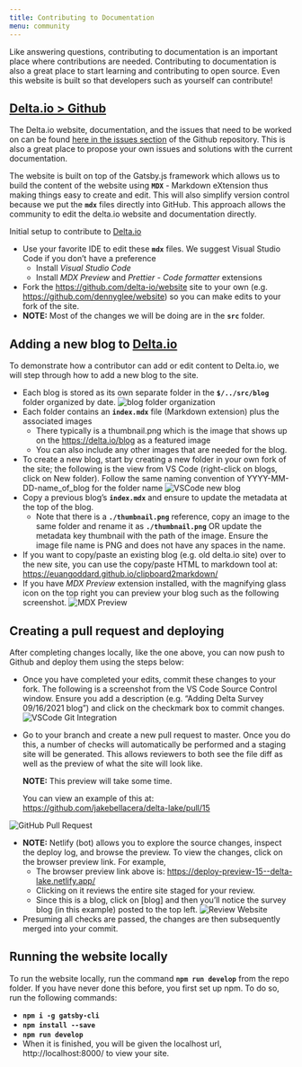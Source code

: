```yaml
---
title: Contributing to Documentation
menu: community
---
```


Like answering questions, contributing to documentation is an important place where contributions are needed. Contributing to documentation is also a great place to start learning and contributing to open source. Even this website is built so that developers such as yourself can contribute!

## [Delta.io > Github](https://github.com/delta-io/website)

The Delta.io website, documentation, and the issues that need to be worked on can be found [here in the issues section](https://github.com/delta-io/website/issues) of the Github repository. This is also a great place to propose your own issues and solutions with the current documentation.

The website is built on top of the Gatsby.js framework which allows us to build the content of the website using **`MDX`** - Markdown eXtension thus making things easy to create and edit. This will also simplify version control because we put the **`mdx`** files directly into GitHub. This approach allows the community to edit the delta.io website and documentation directly.

Initial setup to contribute to [Delta.io](http://Delta.io)

- Use your favorite IDE to edit these **`mdx`** files. We suggest Visual Studio Code if you don’t have a preference
  - Install _Visual Studio Code_
  - Install _MDX Preview_ and _Prettier - Code formatter_ extensions
- Fork the https://github.com/delta-io/website site to your own (e.g. https://github.com/dennyglee/website) so you can make edits to your fork of the site.
- **NOTE:** Most of the changes we will be doing are in the **`src`** folder.

## Adding a new blog to [Delta.io](http://Delta.io)

To demonstrate how a contributor can add or edit content to Delta.io, we will step through how to add a new blog to the site.

- Each blog is stored as its own separate folder in the **`$/../src/blog`** folder organized by date.
  ![blog folder organization](github1.png)
- Each folder contains an **`index.mdx`** file (Markdown extension) plus the associated images
  - There typically is a thumbnail.png which is the image that shows up on the https://delta.io/blog as a featured image
  - You can also include any other images that are needed for the blog.
- To create a new blog, start by creating a new folder in your own fork of the site; the following is the view from VS Code (right-click on blogs, click on New folder). Follow the same naming convention of YYYY-MM-DD-name_of_blog for the folder name
  ![VSCode new blog](vscode3.png)
- Copy a previous blog’s **`index.mdx`** and ensure to update the metadata at the top of the blog.
  - Note that there is a **`./thumbnail.png`** reference, copy an image to the same folder and rename it as **`./thumbnail.png`** OR update the metadata key thumbnail with the path of the image. Ensure the image file name is PNG and does not have any spaces in the name.
- If you want to copy/paste an existing blog (e.g. old delta.io site) over to the new site, you can use the copy/paste HTML to markdown tool at: https://euangoddard.github.io/clipboard2markdown/
- If you have _MDX Preview_ extension installed, with the magnifying glass icon on the top right you can preview your blog such as the following screenshot.
  ![MDX Preview](vscode1.png)

## Creating a pull request and deploying

After completing changes locally, like the one above, you can now push to Github and deploy them using the steps below:

- Once you have completed your edits, commit these changes to your fork. The following is a screenshot from the VS Code Source Control window. Ensure you add a description (e.g. “Adding Delta Survey 09/16/2021 blog”) and click on the checkmark box to commit changes.
  ![VSCode Git Integration](vscode2.png)
- Go to your branch and create a new pull request to master. Once you do this, a number of checks will automatically be performed and a staging site will be generated. This allows reviewers to both see the file diff as well as the preview of what the site will look like.

  **NOTE:** This preview will take some time.

  You can view an example of this at: https://github.com/jakebellacera/delta-lake/pull/15

![GitHub Pull Request](github2.png)

- **NOTE:** Netlify (bot) allows you to explore the source changes, inspect the deploy log, and browse the preview. To view the changes, click on the browser preview link. For example,
  - The browser preview link above is: https://deploy-preview-15--delta-lake.netlify.app/
  - Clicking on it reviews the entire site staged for your review.
  - Since this is a blog, click on [blog] and then you’ll notice the survey blog (in this example) posted to the top left.
    ![Review Website](website.png)
- Presuming all checks are passed, the changes are then subsequently merged into your commit.

## Running the website locally

To run the website locally, run the command **`npm run develop`** from the repo folder. If you have never done this before, you first set up npm. To do so, run the following commands:

- **`npm i -g gatsby-cli`**
- **`npm install --save`**
- **`npm run develop`**
- When it is finished, you will be given the localhost url, http://localhost:8000/ to view your site.
